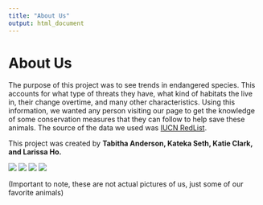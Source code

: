 ```yaml
---
title: "About Us"
output: html_document
---
```


# About Us
The purpose of this project was to see trends in endangered species. This accounts for what type of threats they have, what kind of habitats the live in, their change overtime, and many other characteristics. Using this information, we wanted any person visiting our page to get the knowledge of some conservation measures that they can follow to help save these animals. The source of the data we used was [IUCN RedList](http://apiv3.iucnredlist.org/api/v3/docs). 

This project was created by **Tabitha Anderson, Kateka Seth, Katie Clark, and Larissa Ho.** 


![](https://i.pinimg.com/236x/c8/3d/b0/c83db012df4d0ee283502bd997b2ded7--bull-bull-bull-elephant.jpg)  ![](https://i.pinimg.com/236x/e9/ce/7f/e9ce7f10ce799a6f8e3f6f6368505a37--mantis-shrimp-harlequin.jpg)
![](https://i.pinimg.com/236x/c6/93/15/c69315e28ebd934c0a380baec729cf5e--river-otter-sea-otter.jpg)  ![](https://i.pinimg.com/236x/93/fa/c0/93fac00692c54e9df0327528967f4741--baby-pandas-giant-pandas.jpg)

(Important to note, these are not actual pictures of us, just some of our favorite animals)

